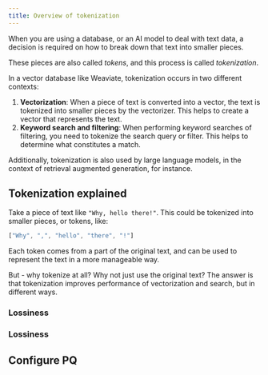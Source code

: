 ```yaml
---
title: Overview of tokenization
---
```




When you are using a database, or an AI model to deal with text data, a decision is required on how to break down that text into smaller pieces.

These pieces are also called *tokens*, and this process is called *tokenization*.

In a vector database like Weaviate, tokenization occurs in two different contexts:

1. **Vectorization**: When a piece of text is converted into a vector, the text is tokenized into smaller pieces by the vectorizer. This helps to create a vector that represents the text.
2. **Keyword search and filtering**: When performing keyword searches of filtering, you need to tokenize the search query or filter. This helps to determine what constitutes a match.

Additionally, tokenization is also used by large language models, in the context of retrieval augmented generation, for instance.

## <i class="fa-solid fa-square-chevron-right"></i> Tokenization explained

Take a piece of text like `"Why, hello there!"`. This could be tokenized into smaller pieces, or tokens, like:

```js
["Why", ",", "hello", "there", "!"]
```

Each token comes from a part of the original text, and can be used to represent the text in a more manageable way.

But - why tokenize at all? Why not just use the original text? The answer is that tokenization improves performance of vectorization and search, but in different ways.

### <i class="fa-solid fa-chalkboard"></i> Lossiness

### <i class="fa-solid fa-code"></i> Lossiness



## <i class="fa-solid fa-square-chevron-right"></i> Configure PQ




<DocsFeedback/>

